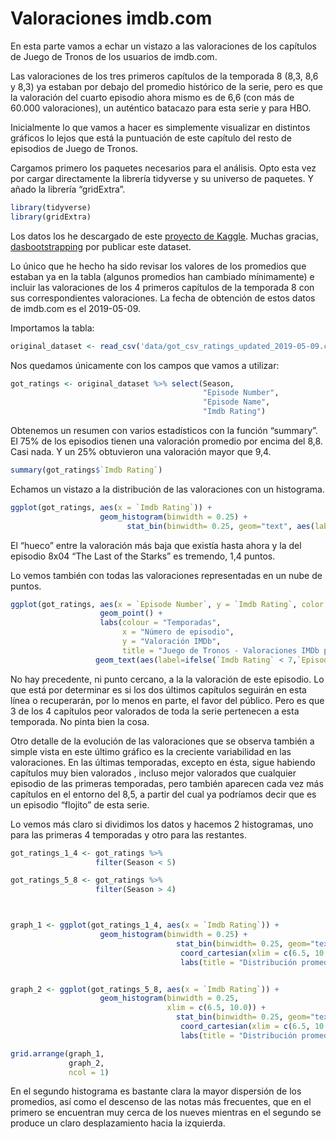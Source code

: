 # Valoraciones imdb.com

En esta parte vamos a echar un vistazo a las valoraciones de los capítulos de Juego de Tronos de los usuarios de imdb.com. 

Las valoraciones de los tres primeros capítulos de la temporada 8 (8,3, 8,6 y 8,3)  ya estaban por debajo del promedio histórico de la serie,  pero es que la valoración del cuarto episodio ahora mismo es de 6,6 (con más de 60.000 valoraciones), un auténtico batacazo para esta serie y para HBO. 

Inicialmente lo que vamos a hacer es simplemente visualizar en distintos gráficos lo lejos que está la puntuación de este capítulo del resto de episodios de Juego de Tronos.

Cargamos primero los paquetes necesarios para el análisis. Opto esta vez por cargar directamente la librería tidyverse y su universo de paquetes. Y añado la librería "gridExtra". 
```r
library(tidyverse)
library(gridExtra)
```


Los datos los he descargado de este [proyecto de Kaggle](https://www.kaggle.com/dasbootstrapping/game-of-thrones-episode-data#got_csv.csv). Muchas gracias, [dasbootstrapping](https://www.kaggle.com/dasbootstrapping) por publicar este dataset.

Lo único que he hecho ha sido revisar los valores de los promedios que estaban ya en la tabla (algunos promedios han cambiado mínimamente) e incluir las valoraciones de los 4 primeros capítulos de la temporada 8 con sus correspondientes valoraciones. La fecha de obtención de estos datos de imdb.com es el 2019-05-09.

Importamos la tabla: 

```r

original_dataset <- read_csv('data/got_csv_ratings_updated_2019-05-09.csv', locale = locale(encoding = "ISO-8859-1"))

```

Nos quedamos únicamente con los campos que vamos a utilizar:

```r

got_ratings <- original_dataset %>% select(Season, 
                                           "Episode Number",
                                           "Episode Name",
                                           "Imdb Rating")

```

Obtenemos un resumen con varios estadísticos con la función "summary". El 75% de los episodios tienen una valoración promedio por encima del 8,8. Casi nada. Y un 25% obtuvieron una valoración mayor que 9,4. 

```r

summary(got_ratings$`Imdb Rating`)

```

Echamos un vistazo a la distribución de las valoraciones con un histograma.

```r

ggplot(got_ratings, aes(x = `Imdb Rating`)) +
                    geom_histogram(binwidth = 0.25) + 
                          stat_bin(binwidth= 0.25, geom="text", aes(label=..count..), vjust = -0.5)
```
El "hueco" entre la valoración más baja que existía hasta ahora y la del episodio 8x04 "The Last of the Starks" es tremendo, 1,4 puntos.

Lo vemos también con todas las valoraciones representadas en un nube de puntos.

```r

ggplot(got_ratings, aes(x = `Episode Number`, y = `Imdb Rating`, color = as.factor(Season))) +
                    geom_point() +
                    labs(colour = "Temporadas",
                         x = "Número de episodio", 
                         y = "Valoración IMDb", 
                         title = "Juego de Tronos - Valoraciones IMDb por episodio") +
                   geom_text(aes(label=ifelse(`Imdb Rating` < 7,`Episode Name`,'')),hjust= 0.8,vjust= -2)
```

 No hay precedente, ni punto cercano, a la la valoración de este episodio. Lo que está por determinar es si los dos últimos capítulos seguirán en esta línea o recuperarán, por lo menos en parte, el favor del público. Pero es que 3 de los 4 capítulos peor valorados de toda la serie pertenecen a esta temporada. No pinta bien la cosa.
 
Otro detalle de la evolución de las valoraciones que se observa también a simple vista en este último gráfico es la creciente variabilidad en las valoraciones. En las últimas temporadas, excepto en ésta, sigue habiendo capítulos muy bien valorados , incluso mejor valorados que cualquier episodio de las primeras temporadas, pero también aparecen cada vez más capítulos en el entorno del 8,5, a partir del cual ya podríamos decir que es un episodio "flojito" de esta serie. 

Lo vemos más claro si dividimos los datos y hacemos 2 histogramas, uno para las primeras 4 temporadas y otro para las restantes.

```r

got_ratings_1_4 <- got_ratings %>% 
                   filter(Season < 5)

got_ratings_5_8 <- got_ratings %>% 
                   filter(Season > 4)



graph_1 <- ggplot(got_ratings_1_4, aes(x = `Imdb Rating`)) +
                    geom_histogram(binwidth = 0.25) + 
                                     stat_bin(binwidth= 0.25, geom="text", aes(label=..count..), vjust = -0.5) +
                                      coord_cartesian(xlim = c(6.5, 10.0), ylim = c(0, 20)) +
                                      labs(title = "Distribución promedios temporadas 1-4")


graph_2 <- ggplot(got_ratings_5_8, aes(x = `Imdb Rating`)) +
                    geom_histogram(binwidth = 0.25,
                                   xlim = c(6.5, 10.0)) + 
                                     stat_bin(binwidth= 0.25, geom="text", aes(label=..count..), vjust = -0.5) +
                                      coord_cartesian(xlim = c(6.5, 10.0), ylim = c(0, 10)) +
                                      labs(title = "Distribución promedios temporadas 5-8")

grid.arrange(graph_1, 
             graph_2, 
             ncol = 1) 
```

En el segundo histograma es bastante clara la mayor dispersión de los promedios, así como el descenso de las notas más frecuentes, que en el primero se encuentran muy cerca de los nueves mientras en el segundo se produce un claro desplazamiento hacia la izquierda. 
